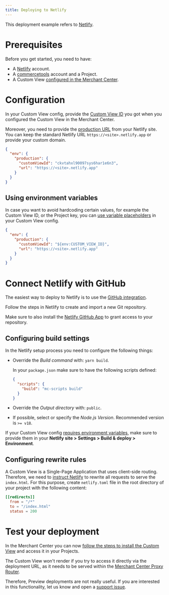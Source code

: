 ```yaml
---
title: Deploying to Netlify
---
```


This deployment example refers to [Netlify](https://www.netlify.com/).

# Prerequisites

Before you get started, you need to have:

- A [Netlify](https://app.netlify.com) account.
- A [commercetools](https://docs-beta-custom-views.commercetools.vercel.app/getting-started) account and a Project.
- A Custom View [configured in the Merchant Center](https://docs-beta-custom-views.commercetools.vercel.app/merchant-center/managing-custom-views).

# Configuration

In your Custom View config, provide the [Custom View ID](/api-reference/custom-view-config#envproductioncustomviewid) you got when you configured the Custom View in the Merchant Center.

Moreover, you need to provide the [production URL](/api-reference/custom-view-config#envproductionurl) from your Netlify site. You can keep the standard Netlify URL `https://<site>.netlify.app` or provide your custom domain.

```json title="custom-view-config.mjs"
{
  "env": {
    "production": {
      "customViewId": "ckvtahxl90097sys6har1e6n3",
      "url": "https://<site>.netlify.app"
    }
  }
}
```

## Using environment variables

In case you want to avoid hardcoding certain values, for example the Custom View ID, or the Project key, you can [use variable placeholders](/api-reference/custom-view-config#using-variable-placeholders) in your Custom View config.

```json title="custom-view-config.mjs" highlightLines="4"
{
  "env": {
    "production": {
      "customViewId": "${env:CUSTOM_VIEW_ID}",
      "url": "https://<site>.netlify.app"
    }
  }
}
```

# Connect Netlify with GitHub

The easiest way to deploy to Netlify is to use the [GitHub integration](https://docs.netlify.com/configure-builds/overview/).

Follow the steps in Netlify to create and import a new Git repository.

<Info>

Make sure to also install the [Netlify GitHub App](https://github.com/apps/netlify) to grant access to your repository.

</Info>

## Configuring build settings

In the Netlify setup process you need to configure the following things:

* Override the *Build command* with: `yarn build`.

  <Info>

  In your `package.json` make sure to have the following scripts defined:

  ```json title="package.json"
  {
    "scripts": {
      "build": "mc-scripts build"
    }
  }
  ```

  </Info>

* Override the *Output directory* with: `public`.
* If possible, select or specify the *Node.js Version*. Recommended version is `>= v18`.

<Info>

If your Custom View config [requires environment variables](#using-environment-variables), make sure to provide them in your **Netlify site > Settings > Build & deploy > Environment**.

</Info>

## Configuring rewrite rules

A Custom View is a Single-Page Application that uses client-side routing. Therefore, we need to [instruct Netlify](https://docs.netlify.com/routing/redirects/rewrites-proxies/#history-pushstate-and-single-page-apps) to rewrite all requests to serve the `index.html`.
For this purpose, create `netlify.toml` file in the root directory of your project with the following content:

```toml title="netlify.toml"
[[redirects]]
  from = "/*"
  to = "/index.html"
  status = 200
```

# Test your deployment

In the Merchant Center you can now [follow the steps to install the Custom View](https://docs-beta-custom-views.commercetools.vercel.app/merchant-center/managing-custom-views) and access it in your Projects.

<Warning>

The Custom View won't render if you try to access it directly via the deployment URL, as it needs to be served within the [Merchant Center Proxy Router](/concepts/merchant-center-proxy-router).

Therefore, Preview deployments are not really useful. If you are interested in this functionality, let us know and open a [support issue](https://github.com/commercetools/merchant-center-application-kit/issues/new/choose).

</Warning>
